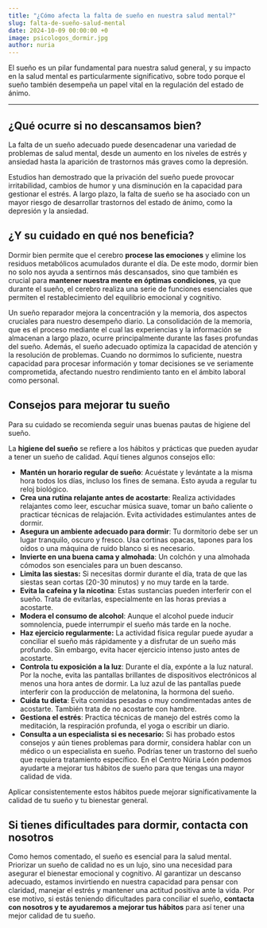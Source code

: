 ```yaml
---
title: "¿Cómo afecta la falta de sueño en nuestra salud mental?"
slug: falta-de-sueño-salud-mental
date: 2024-10-09 00:00:00 +0
image: psicologos_dormir.jpg
author: nuria
---
```


El sueño es un pilar fundamental para nuestra salud general, y su impacto en la salud mental es particularmente significativo, sobre todo porque el sueño también desempeña un papel vital en la regulación del estado de ánimo.

---

## ¿Qué ocurre si no descansamos bien?

La falta de un sueño adecuado puede desencadenar una variedad de problemas de salud mental, desde un aumento en los niveles de estrés y ansiedad hasta la aparición de trastornos más graves como la depresión.

Estudios han demostrado que la privación del sueño puede provocar irritabilidad, cambios de humor y una disminución en la capacidad para gestionar el estrés. A largo plazo, la falta de sueño se ha asociado con un mayor riesgo de desarrollar trastornos del estado de ánimo, como la depresión y la ansiedad.

## ¿Y su cuidado en qué nos beneficia?

Dormir bien permite que el cerebro **procese las emociones** y elimine los residuos metabólicos acumulados durante el día. De este modo, dormir bien no solo nos ayuda a sentirnos más descansados, sino que también es crucial para **mantener nuestra mente en óptimas condiciones**, ya que durante el sueño, el cerebro realiza una serie de funciones esenciales que permiten el restablecimiento del equilibrio emocional y cognitivo.

Un sueño reparador mejora la concentración y la memoria, dos aspectos cruciales para nuestro desempeño diario. La consolidación de la memoria, que es el proceso mediante el cual las experiencias y la información se almacenan a largo plazo, ocurre principalmente durante las fases profundas del sueño. Además, el sueño adecuado optimiza la capacidad de atención y la resolución de problemas. Cuando no dormimos lo suficiente, nuestra capacidad para procesar información y tomar decisiones se ve seriamente comprometida, afectando nuestro rendimiento tanto en el ámbito laboral como personal.

## Consejos para mejorar tu sueño

Para su cuidado se recomienda seguir unas buenas pautas de higiene del sueño.

La **higiene del sueño** se refiere a los hábitos y prácticas que pueden ayudar a tener un sueño de calidad. Aquí tienes algunos consejos ello:

- **Mantén un horario regular de sueño**: Acuéstate y levántate a la misma hora todos los días, incluso los fines de semana. Esto ayuda a regular tu reloj biológico.
- **Crea una rutina relajante antes de acostarte**: Realiza actividades relajantes como leer, escuchar música suave, tomar un baño caliente o practicar técnicas de relajación. Evita actividades estimulantes antes de dormir.
- **Asegura un ambiente adecuado para dormir**: Tu dormitorio debe ser un lugar tranquilo, oscuro y fresco. Usa cortinas opacas, tapones para los oídos o una máquina de ruido blanco si es necesario.
- **Invierte en una buena cama y almohada**: Un colchón y una almohada cómodos son esenciales para un buen descanso.
- **Limita las siestas:** Si necesitas dormir durante el día, trata de que las siestas sean cortas (20-30 minutos) y no muy tarde en la tarde.
- **Evita la cafeína y la nicotina**: Estas sustancias pueden interferir con el sueño. Trata de evitarlas, especialmente en las horas previas a acostarte.
- **Modera el consumo de alcohol**: Aunque el alcohol puede inducir somnolencia, puede interrumpir el sueño más tarde en la noche.
- **Haz ejercicio regularmente:** La actividad física regular puede ayudar a conciliar el sueño más rápidamente y a disfrutar de un sueño más profundo. Sin embargo, evita hacer ejercicio intenso justo antes de acostarte.
- **Controla tu exposición a la luz**: Durante el día, expónte a la luz natural. Por la noche, evita las pantallas brillantes de dispositivos electrónicos al menos una hora antes de dormir. La luz azul de las pantallas puede interferir con la producción de melatonina, la hormona del sueño.
- **Cuida tu dieta**: Evita comidas pesadas o muy condimentadas antes de acostarte. También trata de no acostarte con hambre.
- **Gestiona el estrés**: Practica técnicas de manejo del estrés como la meditación, la respiración profunda, el yoga o escribir un diario.
- **Consulta a un especialista si es necesario:** Si has probado estos consejos y aún tienes problemas para dormir, considera hablar con un médico o un especialista en sueño. Podrías tener un trastorno del sueño que requiera tratamiento específico. En el Centro Núria León podemos ayudarte a mejorar tus hábitos de sueño para que tengas una mayor calidad de vida.

Aplicar consistentemente estos hábitos puede mejorar significativamente la calidad de tu sueño y tu bienestar general.

## Si tienes dificultades para dormir, contacta con nosotros

Como hemos comentado, el sueño es esencial para la salud mental. Priorizar un sueño de calidad no es un lujo, sino una necesidad para asegurar el bienestar emocional y cognitivo. Al garantizar un descanso adecuado, estamos invirtiendo en nuestra capacidad para pensar con claridad, manejar el estrés y mantener una actitud positiva ante la vida. Por ese motivo, si estás teniendo dificultades para conciliar el sueño, **contacta con nosotros y te ayudaremos a mejorar tus hábitos** para así tener una mejor calidad de tu sueño.
